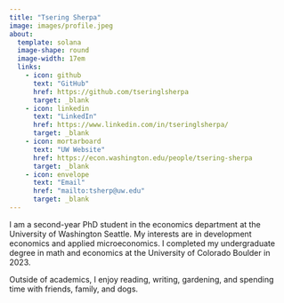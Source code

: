 ```yaml
---
title: "Tsering Sherpa"
image: images/profile.jpeg
about:
  template: solana  
  image-shape: round
  image-width: 17em
  links:
    - icon: github
      text: "GitHub"
      href: https://github.com/tseringlsherpa
      target: _blank
    - icon: linkedin
      text: "LinkedIn"
      href: https://www.linkedin.com/in/tseringlsherpa/
      target: _blank
    - icon: mortarboard
      text: "UW Website"
      href: https://econ.washington.edu/people/tsering-sherpa
      target: _blank
    - icon: envelope
      text: "Email"
      href: "mailto:tsherp@uw.edu"
      target: _blank
---
```

I am a second-year PhD student in the economics department at the University of Washington Seattle. My interests are in development economics and applied microeconomics. I completed my undergraduate degree in math and economics at the University of Colorado Boulder in 2023.

Outside of academics, I enjoy reading, writing, gardening, and spending time with friends, family, and dogs.


